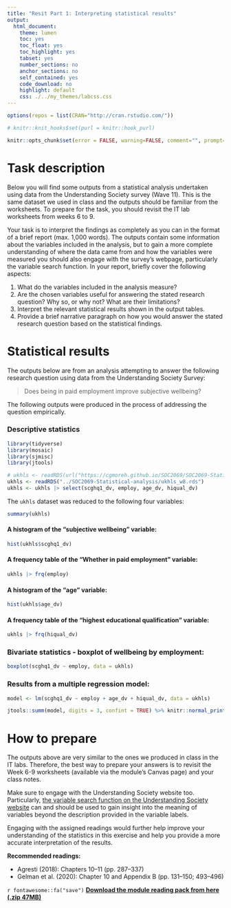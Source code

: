 ```yaml
---
title: "Resit Part 1: Interpreting statistical results"
output:
  html_document:
    theme: lumen
    toc: yes
    toc_float: yes
    toc_highlight: yes
    tabset: yes
    number_sections: no
    anchor_sections: no
    self_contained: yes
    code_download: no
    highlight: default
    css: ./../my_themes/labcss.css
---
```


```r
options(repos = list(CRAN="http://cran.rstudio.com/"))
```

```r
# knitr::knit_hooks$set(purl = knitr::hook_purl)

knitr::opts_chunk$set(error = FALSE, warning=FALSE, comment="", prompt=FALSE, message = F, strip.white = F, fig.width = 5, fig.asp = .8, fig.align = "center", fig.show = 'hold', class.output = "outputbox")
```



# Task description


Below you will find some outputs from a statistical analysis undertaken using data from the Understanding Society survey (Wave 11). This is the same dataset we used in class and the outputs should be familiar from the worksheets. To prepare for the task, you should revisit the IT lab worksheets from weeks 6 to 9.

Your task is to interpret the findings as completely as you can in the format of a brief report (max. 1,000 words). The outputs contain some information about the variables included in the analysis, but to gain a more complete understanding of where the data came from and how the variables were measured you should also engage with the survey’s webpage, particularly the variable search function.
In your report, briefly cover the following aspects:

1. What do the variables included in the analysis measure?
2. Are the chosen variables useful for answering the stated research question? Why so, or why not? What are their limitations?
3. Interpret the relevant statistical results shown in the output tables.
4. Provide a brief narrative paragraph on how you would answer the stated research question based on the statistical findings.




# Statistical results

The outputs below are from an analysis attempting to answer the following research question using data from the Understanding Society Survey:

> Does being in paid employment improve subjective wellbeing?

The following outputs were produced in the process of addressing the question empirically.

### Descriptive statistics

```r

library(tidyverse)
library(mosaic)
library(sjmisc)
library(jtools)

# ukhls <- readRDS(url("https://cgmoreh.github.io/SOC2069/SOC2069-Statistical-analysis/ukhls_w8.rds"))
ukhls <- readRDS("../SOC2069-Statistical-analysis/ukhls_w8.rds")
ukhls <- ukhls |> select(scghq1_dv, employ, age_dv, hiqual_dv)
```


The `ukhls` dataset was reduced to the following four variables:

```r
summary(ukhls)
```


#### A histogram of the "subjective wellbeing" variable:

```r
hist(ukhls$scghq1_dv)
```


#### A frequency table of the "Whether in paid employment" variable:

```r
ukhls |> frq(employ)
```



#### A histogram of the "age" variable:

```r
hist(ukhls$age_dv)
```




#### A frequency table of the "highest educational qualification" variable:


```r
ukhls |> frq(hiqual_dv)
```


### Bivariate statistics - boxplot of wellbeing by employment:


```r
boxplot(scghq1_dv ~ employ, data = ukhls)
```


### Results from a multiple regression model:

```r
model <- lm(scghq1_dv ~ employ + age_dv + hiqual_dv, data = ukhls)

jtools::summ(model, digits = 3, confint = TRUE) %>% knitr::normal_print()

```



# How to prepare

The outputs above are very similar to the ones we produced in class in the IT labs. Therefore, the best way to prepare your answers is to revisit the Week 6-9 worksheets (available via the module's Canvas page) and your class notes.

Make sure to engage with the Understanding Society website too. Particularly, [the variable search function on the Understanding Society website](https://www.understandingsociety.ac.uk/documentation/mainstage/dataset-documentation) can and should be used to gain insight into the meaning of variables beyond the description provided in the variable labels.

Engaging with the assigned readings would further help improve your understanding of the statistics in this exercise and help you provide a more accurate interpretation of the results.


**Recommended readings:**

-   Agresti (2018): Chapters 10--11 (pp. 287--337)
-   Gelman et al. (2020): Chapter 10 and Appendix B (pp. 131--150; 493--496)

`r fontawesome::fa("save")` [**Download the module reading pack from here (.zip 47MB)**](https://github.com/CGMoreh/SOC2069/raw/main/readings/soc2069-reading-pack.zip)




